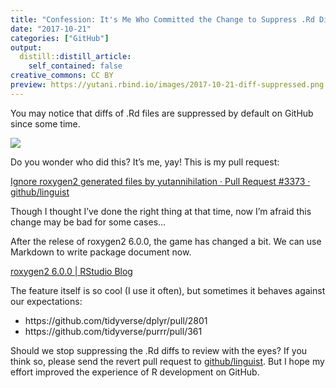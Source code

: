 ```yaml
---
title: "Confession: It's Me Who Committed the Change to Suppress .Rd Diffs On GitHub"
date: "2017-10-21"
categories: ["GitHub"]
output:
  distill::distill_article:
    self_contained: false
creative_commons: CC BY
preview: https://yutani.rbind.io/images/2017-10-21-diff-suppressed.png
---
```


You may notice that diffs of .Rd files are suppressed by default on GitHub since some time.

![](./images/2017-10-21-diff-suppressed.png)

Do you wonder who did this? It's me, yay! This is my pull request:

[Ignore roxygen2 generated files by yutannihilation · Pull Request #3373 · github/linguist](https://github.com/github/linguist/pull/3373)

Though I thought I've done the right thing at that time, now I'm afraid this change may be bad for some cases...

After the relese of roxygen2 6.0.0, the game has changed a bit. We can use Markdown to write package document now.

[roxygen2 6.0.0 | RStudio Blog](https://blog.rstudio.com/2017/02/01/roxygen2-6-0-0/)

The feature itself is so cool (I use it often), but sometimes it behaves against our expectations:

* https://github.com/tidyverse/dplyr/pull/2801
* https://github.com/tidyverse/purrr/pull/361

Should we stop suppressing the .Rd diffs to review with the eyes? If you think so, please send the revert pull request to [github/linguist]((https://github.com/github/linguist)). But I hope my effort improved the experience of R development on GitHub.
